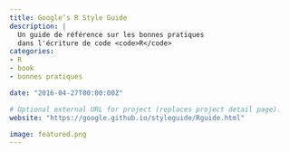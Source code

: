 ```yaml
---
title: Google’s R Style Guide
description: |
  Un guide de référence sur les bonnes pratiques
  dans l'écriture de code <code>R</code>
categories:
- R
- book
- bonnes pratiques

date: "2016-04-27T00:00:00Z"

# Optional external URL for project (replaces project detail page).
website: "https://google.github.io/styleguide/Rguide.html"

image: featured.png
---
```


